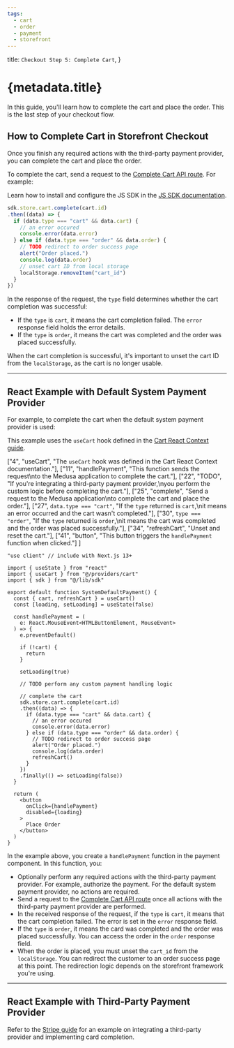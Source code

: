 ```yaml
---
tags:
  - cart
  - order
  - payment
  - storefront
---
```



  title: `Checkout Step 5: Complete Cart`,
}

# {metadata.title}

In this guide, you'll learn how to complete the cart and place the order. This is the last step of your checkout flow.

## How to Complete Cart in Storefront Checkout

Once you finish any required actions with the third-party payment provider, you can complete the cart and place the order.

To complete the cart, send a request to the [Complete Cart API route](!api!/store#carts_postcartsidcomplete). For example:

<Note title="Tip">

Learn how to install and configure the JS SDK in the [JS SDK documentation](../../../js-sdk/page.mdx).

</Note>

```ts
sdk.store.cart.complete(cart.id)
.then((data) => {
  if (data.type === "cart" && data.cart) {
    // an error occured
    console.error(data.error)
  } else if (data.type === "order" && data.order) {
    // TODO redirect to order success page
    alert("Order placed.")
    console.log(data.order)
    // unset cart ID from local storage
    localStorage.removeItem("cart_id")
  }
})
```

In the response of the request, the `type` field determines whether the cart completion was successful:

- If the `type` is `cart`, it means the cart completion failed. The `error` response field holds the error details.
- If the `type` is `order`, it means the cart was completed and the order was placed successfully.

When the cart completion is successful, it's important to unset the cart ID from the `localStorage`, as the cart is no longer usable.

---

## React Example with Default System Payment Provider

For example, to complete the cart when the default system payment provider is used:

<Note title="Tip">

This example uses the `useCart` hook defined in the [Cart React Context guide](../../cart/context/page.mdx).

</Note>

  ["4", "useCart", "The `useCart` hook was defined in the Cart React Context documentation."],
  ["11", "handlePayment", "This function sends the request\nto the Medusa application to complete the cart."],
  ["22", "TODO", "If you're integrating a third-party payment provider,\nyou perform the custom logic before completing the cart."],
  ["25", "complete", "Send a request to the Medusa application\nto complete the cart and place the order."],
  ["27", `data.type === "cart"`, "If the `type` returned is `cart`,\nit means an error occurred and the cart wasn't completed."],
  ["30", `type === "order"`, "If the `type` returned is `order`,\nit means the cart was completed and the order was placed successfully."],
  ["34", "refreshCart", "Unset and reset the cart."],
  ["41", "button", "This button triggers the `handlePayment` function when clicked."]
]

```tsx highlights={highlights}
"use client" // include with Next.js 13+

import { useState } from "react"
import { useCart } from "@/providers/cart"
import { sdk } from "@/lib/sdk"

export default function SystemDefaultPayment() {
  const { cart, refreshCart } = useCart()
  const [loading, setLoading] = useState(false)

  const handlePayment = (
    e: React.MouseEvent<HTMLButtonElement, MouseEvent>
  ) => {
    e.preventDefault()

    if (!cart) {
      return
    }

    setLoading(true)
    
    // TODO perform any custom payment handling logic
    
    // complete the cart
    sdk.store.cart.complete(cart.id)
    .then((data) => {
      if (data.type === "cart" && data.cart) {
        // an error occured
        console.error(data.error)
      } else if (data.type === "order" && data.order) {
        // TODO redirect to order success page
        alert("Order placed.")
        console.log(data.order)
        refreshCart()
      }
    })
    .finally(() => setLoading(false))
  }

  return (
    <button 
      onClick={handlePayment}
      disabled={loading}
    >
      Place Order
    </button>
  )
}
```

In the example above, you create a `handlePayment` function in the payment component. In this function, you:

- Optionally perform any required actions with the third-party payment provider. For example, authorize the payment. For the default system payment provider, no actions are required.
- Send a request to the [Complete Cart API route](!api!/store#carts_postcartsidcomplete) once all actions with the third-party payment provider are performed.
- In the received response of the request, if the `type` is `cart`, it means that the cart completion failed. The error is set in the `error` response field.
- If the `type` is `order`, it means the card was completed and the order was placed successfully. You can access the order in the `order` response field.
- When the order is placed, you must unset the `cart_id` from the `localStorage`. You can redirect the customer to an order success page at this point. The redirection logic depends on the storefront framework you're using.

---

## React Example with Third-Party Payment Provider

Refer to the [Stripe guide](../payment/stripe/page.mdx) for an example on integrating a third-party provider and implementing card completion.
